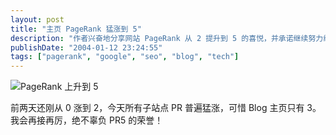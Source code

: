 ```yaml
---
layout: post
title: "主页 PageRank 猛涨到 5"
description: "作者兴奋地分享网站 PageRank 从 2 提升到 5 的喜悦，并承诺继续努力维持这一搜索引擎排名成就。"
publishDate: "2004-01-12 23:24:55"
tags: ["pagerank", "google", "seo", "blog", "tech"]
---
```


![PageRank 上升到 5](http://blog.xdanger.com/archives/pics/20040112a.png)

前两天还刚从 0 涨到 2，今天所有子站点 PR 普遍猛涨，可惜 Blog 主页只有 3。我会再接再厉，绝不辜负 PR5 的荣誉！
